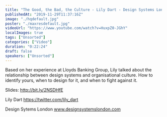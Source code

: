 ```yaml
---
title: "The Good, the Bad, the Culture - Lily Dart - Design Systems London 2019"
publishedAt: "2019-11-29T11:37:16Z"
image: "./hqdefault.jpg"
poster: "./maxresdefault.jpg"
videoUrl: "https://www.youtube.com/watch?v=HuxpZ0-JGhY"
localImages: true
tags: ["Unsorted"]
categories: ["Video"]
duration: "0:22:24"
draft: false
speakers: ["Unsorted"]
---
```


Based on her experience at Lloyds Banking Group, Lily talked about the relationship between design systems and organisational culture. How to identify yours, when to design for it, and when to fight against it.

Slides: http://bit.ly/2NSDHfE

Lily Dart
https://twitter.com/lily_dart

Design Sytems London
www.designsystemslondon.com
